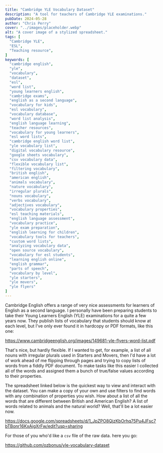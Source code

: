 ```yaml
---
title: "Cambridge YLE Vocabulary Dataset"
description: "A tool for teachers of Cambridge YLE examinations."
pubDate: 2024-05-28
author: "Chris Perry"
cover: "../images/placeholder.webp"
alt: "A cover image of a stylized spreadsheet."
tags: [
  "Cambridge YLE",
  "ESL",
  "Teaching resource",
]
keywords: [
  "cambridge english",
  "yle",
  "vocabulary",
  "dataset",
  "esl",
  "word list",
  "young learners english",
  "cambridge exams",
  "english as a second language",
  "vocabulary for kids",
  "esl vocabulary",
  "vocabulary database",
  "word list analysis",
  "english language learning",
  "teacher resources",
  "vocabulary for young learners",
  "esl word lists",
  "cambridge english word list",
  "yle vocabulary list",
  "digital vocabulary resource",
  "google sheets vocabulary",
  "csv vocabulary data",
  "flexible vocabulary list",
  "filtering vocabulary",
  "british english",
  "american english",
  "animals vocabulary",
  "nature vocabulary",
  "irregular plurals",
  "nouns vocabulary",
  "verbs vocabulary",
  "adjectives vocabulary",
  "vocabulary properties",
  "esl teaching materials",
  "english language assessment",
  "vocabulary practice",
  "yle exam preparation",
  "english learning for children",
  "vocabulary tools for teachers",
  "custom word lists",
  "analyzing vocabulary data",
  "open source vocabulary",
  "vocabulary for esl students",
  "learning english online",
  "english grammar",
  "parts of speech",
  "vocabulary by level",
  "yle starters",
  "yle movers",
  "yle flyers"
]
---
```


Cambridge English offers a range of very nice assessments for learners of English as a second language. I personally have been preparing students to take their Young Learners English (YLE) examinations for a quite a few years now. They publish lists of vocabulary that students should know at each level, but I've only ever found it in hardcopy or PDF formats, like this one:

https://www.cambridgeenglish.org/images/149681-yle-flyers-word-list.pdf

That's nice, but hardly flexible. If I wanted to get, for example, a list of all nouns with irregular plurals used in Starters and Movers, then I'd have a lot of work ahead of me flipping through pages and trying to copy lists of words from a fiddly PDF document. To make tasks like this easier I collected all of the words and assigned them a bunch of true/false values according to their properties.

The spreadsheet linked below is the quickest way to view and interact with the dataset. You can make a copy of your own and use filters to find words with any combination of properties you wish. How about a list of all the words that are different between British and American English? A list of words related to animals and the natural world? Well, that'll be a lot easier now.

https://docs.google.com/spreadsheets/d/1_JpZPO8QjzKbOrhq75Pu4JFsc7bTBonr16KxAigXrFw/edit?usp=sharing

For those of you who'd like a `csv` file of the raw data. here you go:

https://github.com/ozbonus/yle-vocabulary-dataset


